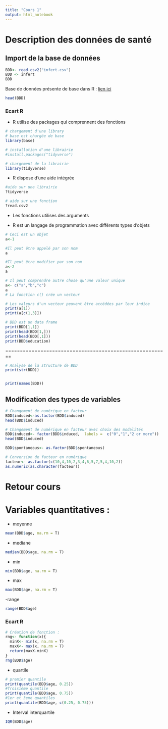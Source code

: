```yaml
---
title: "Cours 1"
output: html_notebook
---
```


# Description des données de santé

## Import de la base de données

```r
BDD<- read.csv2("infert.csv")
BDD <- infert
BDD
```
Base de données présente de base dans R : [lien ici](https://stat.ethz.ch/R-manual/R-devel/library/datasets/html/infert.html) 
```r
head(BDD)
```


### Ecart R
- R utilise des packages qui comprennent des fonctions 

```r
# chargement d'une library
# base est chargée de base
library(base)
```


```r
# installation d'une librairie 
#install.packages("tidyverse")
```


```r
# chargement de la librairie
library(tidyverse)
```

- R dispose d'une aide intégrée

```r
#aide sur une librairie
?tidyverse
```


```r
# aide sur une fonction
?read.csv2
```

- Les fonctions utilises des arguments

- R est un langage de programmation avec différents types d'objets

```r
# Ceci est un objet 
a<-1
```

```r
#Il peut être appelé par son nom 
a
```
```r
#Il peut être modifier par son nom
a<-2 
a
```

```r
# Il peut comprendre autre chose qu'une valeur unique 
a<- c("a","b","c")
a
# La fonction c() crée un vecteur
```


```r
# Les valeurs d'un vecteur peuvent être accédées par leur indice 
print(a[1])
print(a[c(1,3)])

```

```r
# BDD est un data frame
print(BDD[1,1])
print(head(BDD[1,]))
print(head(BDD[,1]))
print(BDD$education)
```


========================================================


```r
# Analyse de la structure de BDD
print(str(BDD))


print(names(BDD))

```

## Modification des types de variables 

```r
# Changement de numérique en facteur
BDD$induced<-as.factor(BDD$induced)
head(BDD$induced)
```


```r
# Changement de numérique en facteur avec choix des modalités
BDD$induced<- factor(BDD$induced,  labels =  c("0","1","2 or more"))
head(BDD$induced)

```

```r
BDD$spontaneous<- as.factor(BDD$spontaneous)
```

```r
# Conversion de facteur en numérique
facteur<- as.factor(c(10,4,10,2,3,4,6,5,7,5,4,10,2))
as.numeric(as.character(facteur))

```


# Retour cours

# Variables quantitatives :
- moyenne
```r
mean(BDD$age, na.rm = T)
```

- mediane
```r
median(BDD$age, na.rm = T)
```

- min
```r
min(BDD$age, na.rm = T)
```

- max 
```r
max(BDD$age, na.rm = T)
```

-range 
```r
range(BDD$age)
```
### Ecart R ### 

```r
# Création de fonction :
rng<- function(x){
  minX<- min(x, na.rm = T)
  maxX<- max(x, na.rm = T)
  return(maxX-minX)
}
rng(BDD$age)  

```
- quartile
```r
# premier quantile
print(quantile(BDD$age, 0.25))
#Troisième quantile
print(quantile(BDD$age, 0.75))
#1er et 3eme quantiles
print(quantile(BDD$age, c(0.25, 0.75)))

```
- Interval interquartile 
```r
IQR(BDD$age)
```

